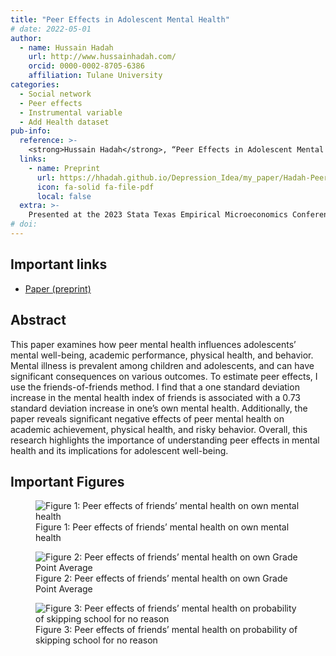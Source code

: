 ```yaml
---
title: "Peer Effects in Adolescent Mental Health"
# date: 2022-05-01
author:
  - name: Hussain Hadah
    url: http://www.hussainhadah.com/
    orcid: 0000-0002-8705-6386
    affiliation: Tulane University
categories: 
  - Social network
  - Peer effects
  - Instrumental variable
  - Add Health dataset
pub-info:
  reference: >-
    <strong>Hussain Hadah</strong>, “Peer Effects in Adolescent Mental Health,” <em>Working Paper</em>
  links:
    - name: Preprint
      url: https://hhadah.github.io/Depression_Idea/my_paper/Hadah-Peer-Effect-Depression.pdf
      icon: fa-solid fa-file-pdf
      local: false
  extra: >-
    Presented at the 2023 Stata Texas Empirical Microeconomics Conference and won the best graduate poster.
# doi: 
---
```



## Important links

- [Paper (preprint)](https://hhadah.github.io/Depression_Idea/my_paper/Hadah-Peer-Effect-Depression.pdf)

## Abstract

This paper examines how peer mental health influences adolescents' mental well-being, academic performance, physical health, and behavior. Mental illness is prevalent among children and adolescents, and can have significant consequences on various outcomes. To estimate peer effects, I use the friends-of-friends method. I find that a one standard deviation increase in the mental health index of friends is associated with a 0.73 standard deviation increase in one's own mental health. Additionally, the paper reveals significant negative effects of peer mental health on academic achievement, physical health, and risky behavior. Overall, this research highlights the importance of understanding peer effects in mental health and its implications for adolescent well-being.

## Important Figures

<!-- Figure 1: Peer effects of friends' mental health on own mental health -->

![Figure 1: Peer effects of friends' mental health on own mental health](own-depression.png)

![Figure 2: Peer effects of friends' mental health on own Grade Point Average](gpa.png)

![Figure 3: Peer effects of friends' mental health on probability of skipping school for no reason](skip-school.png)
